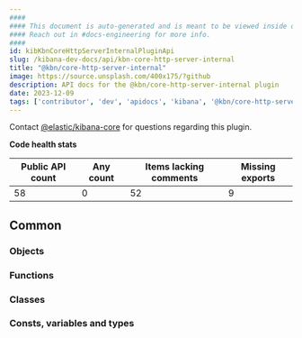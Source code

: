 ```yaml
---
####
#### This document is auto-generated and is meant to be viewed inside our experimental, new docs system.
#### Reach out in #docs-engineering for more info.
####
id: kibKbnCoreHttpServerInternalPluginApi
slug: /kibana-dev-docs/api/kbn-core-http-server-internal
title: "@kbn/core-http-server-internal"
image: https://source.unsplash.com/400x175/?github
description: API docs for the @kbn/core-http-server-internal plugin
date: 2023-12-09
tags: ['contributor', 'dev', 'apidocs', 'kibana', '@kbn/core-http-server-internal']
---
```




Contact [@elastic/kibana-core](https://github.com/orgs/elastic/teams/kibana-core) for questions regarding this plugin.

**Code health stats**

| Public API count  | Any count | Items lacking comments | Missing exports |
|-------------------|-----------|------------------------|-----------------|
| 58 | 0 | 52 | 9 |

## Common

### Objects
<DocDefinitionList data={kbnCoreHttpServerInternalObj.common.objects}/>

### Functions
<DocDefinitionList data={kbnCoreHttpServerInternalObj.common.functions}/>

### Classes
<DocDefinitionList data={kbnCoreHttpServerInternalObj.common.classes}/>

### Consts, variables and types
<DocDefinitionList data={kbnCoreHttpServerInternalObj.common.misc}/>

